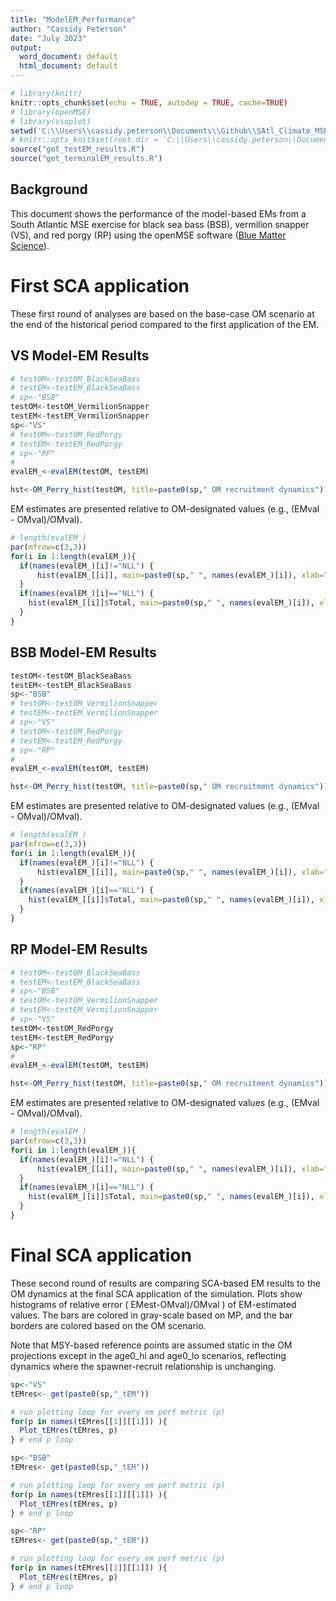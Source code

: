 ```yaml
---
title: "ModelEM_Performance"
author: "Cassidy Peterson"
date: "July 2023"
output:
  word_document: default
  html_document: default
---
```


```r
# library(knitr)
knitr::opts_chunk$set(echo = TRUE, autodep = TRUE, cache=TRUE)
# library(openMSE)
# library(vioplot)
setwd('C:\\Users\\cassidy.peterson\\Documents\\Github\\SAtl_Climate_MSE')
# knitr::opts_knit$set(root.dir = 'C:\\Users\\cassidy.peterson\\Documents\\Github\\SAtl_Climate_MSE')
source("get_testEM_results.R")
source("get_terminalEM_results.R")

```

## Background

This document shows the performance of the model-based EMs from a South Atlantic MSE exercise for black sea bass (BSB), vermilion snapper (VS), and red porgy (RP) using the openMSE software ([Blue Matter Science](bluematterscience.com)). 




# First SCA application 
These first round of analyses are based on the base-case OM scenario at the end of the historical period compared to the first application of the EM. 

## VS Model-EM Results

```r

# testOM<-testOM_BlackSeaBass
# testEM<-testEM_BlackSeaBass
# sp<-"BSB"
testOM<-testOM_VermilionSnapper
testEM<-testEM_VermilionSnapper
sp<-"VS"
# testOM<-testOM_RedPorgy
# testEM<-testEM_RedPorgy
# sp<-"RP"
# 
evalEM_<-evalEM(testOM, testEM)

hst<-OM_Perry_hist(testOM, title=paste0(sp," OM recruitment dynamics"))
```

EM estimates are presented relative to OM-designated values (e.g., (EMval - OMval)/OMval). 
```r

# length(evalEM_)
par(mfrow=c(3,3))
for(i in 1:length(evalEM_)){
  if(names(evalEM_)[i]!="NLL") {
      hist(evalEM_[[i]], main=paste0(sp," ", names(evalEM_)[i]), xlab="")
  }
  if(names(evalEM_)[i]=="NLL") {
    hist(evalEM_[[i]]$Total, main=paste0(sp," ", names(evalEM_)[i]), xlab="")
  }
}
```


## BSB Model-EM Results


```r

testOM<-testOM_BlackSeaBass
testEM<-testEM_BlackSeaBass
sp<-"BSB"
# testOM<-testOM_VermilionSnapper
# testEM<-testEM_VermilionSnapper
# sp<-"VS"
# testOM<-testOM_RedPorgy
# testEM<-testEM_RedPorgy
# sp<-"RP"
# 
evalEM_<-evalEM(testOM, testEM)

hst<-OM_Perry_hist(testOM, title=paste0(sp," OM recruitment dynamics"))
```

EM estimates are presented relative to OM-designated values (e.g., (EMval - OMval)/OMval). 
```r

# length(evalEM_)
par(mfrow=c(3,3))
for(i in 1:length(evalEM_)){
  if(names(evalEM_)[i]!="NLL") {
      hist(evalEM_[[i]], main=paste0(sp," ", names(evalEM_)[i]), xlab="")
  }
  if(names(evalEM_)[i]=="NLL") {
    hist(evalEM_[[i]]$Total, main=paste0(sp," ", names(evalEM_)[i]), xlab="")
  }
}
```


## RP Model-EM Results


```r

# testOM<-testOM_BlackSeaBass
# testEM<-testEM_BlackSeaBass
# sp<-"BSB"
# testOM<-testOM_VermilionSnapper
# testEM<-testEM_VermilionSnapper
# sp<-"VS"
testOM<-testOM_RedPorgy
testEM<-testEM_RedPorgy
sp<-"RP"
# 
evalEM_<-evalEM(testOM, testEM)

hst<-OM_Perry_hist(testOM, title=paste0(sp," OM recruitment dynamics"))
```

EM estimates are presented relative to OM-designated values (e.g., (EMval - OMval)/OMval). 
```r

# length(evalEM_)
par(mfrow=c(3,3))
for(i in 1:length(evalEM_)){
  if(names(evalEM_)[i]!="NLL") {
      hist(evalEM_[[i]], main=paste0(sp," ", names(evalEM_)[i]), xlab="")
  }
  if(names(evalEM_)[i]=="NLL") {
    hist(evalEM_[[i]]$Total, main=paste0(sp," ", names(evalEM_)[i]), xlab="")
  }
}
```





# Final SCA application
These second round of results are comparing SCA-based EM results to the OM dynamics at the final SCA application of the simulation. Plots show histograms of relative error ( EMest-OMval)/OMval ) of EM-estimated values. The bars are colored in gray-scale based on MP, and the bar borders are colored based on the OM scenario. 

Note that MSY-based reference points are assumed static in the OM projections except in the age0_hi and age0_lo scenarios, reflecting dynamics where the spawner-recruit relationship is unchanging. 


```r
sp<-"VS"
tEMres<- get(paste0(sp,"_tEM"))

# run plotting loop for every em perf metric (p)
for(p in names(tEMres[[1]][[1]]) ){
  Plot_tEMres(tEMres, p)
} # end p loop

```

```r
sp<-"BSB"
tEMres<- get(paste0(sp,"_tEM"))

# run plotting loop for every em perf metric (p)
for(p in names(tEMres[[1]][[1]]) ){
  Plot_tEMres(tEMres, p)
} # end p loop

```

```r
sp<-"RP"
tEMres<- get(paste0(sp,"_tEM"))

# run plotting loop for every em perf metric (p)
for(p in names(tEMres[[1]][[1]]) ){
  Plot_tEMres(tEMres, p)
} # end p loop

```
